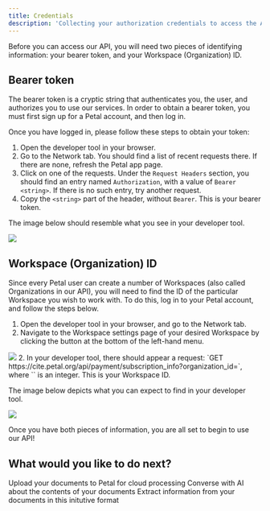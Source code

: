 ```yaml
---
title: Credentials
description: 'Collecting your authorization credentials to access the API'
---
```


Before you can access our API, you will need two pieces of identifying information: your bearer token, and your Workspace (Organization) ID.

## Bearer token

The bearer token is a cryptic string that authenticates you, the user, and authorizes you to use our services. In order to obtain a bearer token, you must first sign up for a Petal account, and then log in. 

Once you have logged in, please follow these steps to obtain your token:
1. Open the developer tool in your browser.
2. Go to the Network tab. You should find a list of recent requests there. If there are none, refresh the Petal app page.
3. Click on one of the requests. Under the `Request Headers` section, you should find an entry named `Authorization`, with a value of `Bearer <string>`. If there is no such entry, try another request.
4. Copy the `<string>` part of the header, without `Bearer`. This is your bearer token.

The image below should resemble what you see in your developer tool.
<Frame>
  <img src="/intro/bearer_token.png" />
</Frame>

## Workspace (Organization) ID

Since every Petal user can create a number of Workspaces (also called Organizations in our API), you will need to find the ID of the particular Workspace you wish to work with. To do this, log in to your Petal account, and follow the steps below.
1. Open the developer tool in your browser, and go to the Network tab.
1. Navigate to the Workspace settings page of your desired Workspace by clicking the button at the bottom of the left-hand menu.
<Frame>
  <img src="/intro/settings_button.png" />
</Frame>
2. In your developer tool, there should appear a request: `GET
	https://cite.petal.org/api/payment/subscription_info?organization_id=<id>`, where `<id>` is an integer. This is your Workspace ID.

The image below depicts what you can expect to find in your developer tool.
<Frame>
  <img src="/intro/org_id_network.png" />
</Frame>

Once you have both pieces of information, you are all set to begin to use our API!

## What would you like to do next?
<CardGroup cols={3}>
  <Card
    title="Upload documents"
    icon="book-open"
    href="/usecases/document"
  >
    Upload your documents to Petal for cloud processing
  </Card>
  <Card
    title="Chat with documents"
    icon="comments"
    href="/usecases/ai_chat"
  >
    Converse with AI about the contents of your documents
  </Card>
  <Card
    title="Build AI tables"
    icon="table-cells"
    href="/usecases/ai_table"
  >
    Extract information from your documents in this initutive format
  </Card>
</CardGroup>
